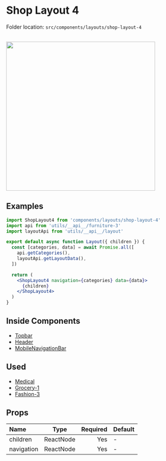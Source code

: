 # Shop Layout 4


<Callout>Folder location: `src/components/layouts/shop-layout-4`</Callout>

<br />

<img src="/layout-4.jpg" width="400" />

## Examples

```jsx {1,12} copy showLineNumbers
import ShopLayout4 from 'components/layouts/shop-layout-4'
import api from 'utils/__api__/furniture-3'
import layoutApi from 'utils/__api__/layout'

export default async function Layout({ children }) {
  const [categories, data] = await Promise.all([
    api.getCategories(),
    layoutApi.getLayoutData(),
  ])

  return (
    <ShopLayout4 navigation={categories} data={data}>
      {children}
    </ShopLayout4>
  )
}
```

## Inside Components

- [Topbar](https://bazaar-doc.netlify.app/layout-components/topbar)
- [Header](https://bazaar-doc.netlify.app/layout-components/header)
- [MobileNavigationBar](https://bazaar-doc.netlify.app/layout-components/mobile-navigation)

## Used

- [Medical](https://bazar-react.vercel.app/medical)
- [Grocery-1](https://bazar-react.vercel.app/grocery-1)
- [Fashion-3](https://bazar-react.vercel.app/fashion-3)

## Props

| Name       |   Type    | Required | Default |
| :--------- | :-------: | -------: | ------- |
| children   | ReactNode |      Yes | -       |
| navigation | ReactNode |      Yes | -       |
